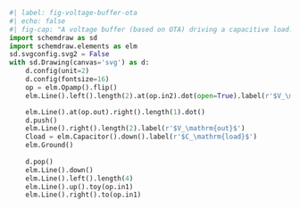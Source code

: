 ```python
#| label: fig-voltage-buffer-ota
#| echo: false
#| fig-cap: "A voltage buffer (based on OTA) driving a capacitive load."
import schemdraw as sd
import schemdraw.elements as elm
sd.svgconfig.svg2 = False
with sd.Drawing(canvas='svg') as d:
    d.config(unit=2)
    d.config(fontsize=16)
    op = elm.Opamp().flip()
    elm.Line().left().length(2).at(op.in2).dot(open=True).label(r'$V_\mathrm{in}$', 'left')

    elm.Line().at(op.out).right().length(1).dot()
    d.push()
    elm.Line().right().length(2).label(r'$V_\mathrm{out}$')
    Cload = elm.Capacitor().down().label(r'$C_\mathrm{load}$')
    elm.Ground()
    
    d.pop()
    elm.Line().down()
    elm.Line().left().length(4)
    elm.Line().up().toy(op.in1)
    elm.Line().right().to(op.in1)
```